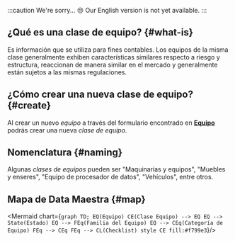 
:::caution We're sorry... 😢
Our English version is not yet available.
:::

## ¿Qué es una clase de equipo? {#what-is}
Es información que se utiliza para fines contables. Los equipos de la misma clase generalmente exhiben características similares respecto a riesgo y estructura, reaccionan de manera similar en el mercado y generalmente están sujetos a las mismas regulaciones.

## ¿Cómo crear una nueva clase de equipo? {#create}
Al crear un nuevo _equipo_ a través del formulario encontrado en [**Equipo**](/docs/products/corrective_maintenance/master_data/equipment) podrás crear una nueva _clase de equipo_. 

## Nomenclatura {#naming}
Algunas _clases de equipos_ pueden ser "Maquinarias y equipos", "Muebles y enseres", "Equipo de procesador de datos", "Vehículos", entre otros. 

## Mapa de Data Maestra {#map}

<div className="align-center">

<Mermaid chart={`
    graph TD;
        EQ(Equipo)
        CE(Clase Equipo) --> EQ
        EQ --> State(Estado)
        EQ --> FEq(Familia del Equipo)
        EQ --> CEq(Categoría de Equipo)
        FEq --> CEq
        FEq --> CL(Checklist)
        style CE fill:#f799e3
`}/>

</div>